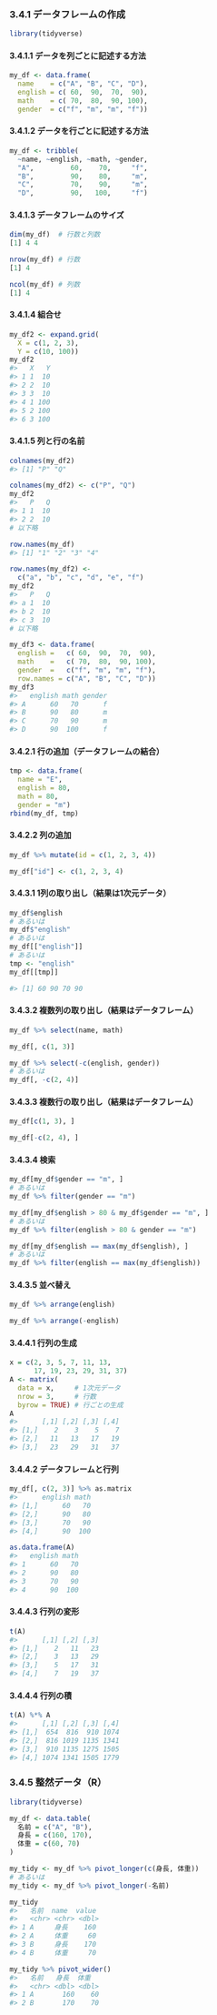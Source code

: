 ### 3.4.1 データフレームの作成

```r
library(tidyverse)
```

#### 3.4.1.1 データを列ごとに記述する方法

```r
my_df <- data.frame(
  name    = c("A", "B", "C", "D"),
  english = c( 60,  90,  70,  90),
  math    = c( 70,  80,  90, 100),
  gender  = c("f", "m", "m", "f"))
```

#### 3.4.1.2 データを行ごとに記述する方法

```r
my_df <- tribble(
  ~name, ~english, ~math, ~gender,
  "A",         60,    70,     "f",
  "B",         90,    80,     "m",
  "C",         70,    90,     "m",
  "D",         90,   100,     "f")
```

#### 3.4.1.3 データフレームのサイズ

```r
dim(my_df)  # 行数と列数
[1] 4 4

nrow(my_df) # 行数
[1] 4

ncol(my_df) # 列数
[1] 4
```

#### 3.4.1.4 組合せ

```r
my_df2 <- expand.grid(
  X = c(1, 2, 3),
  Y = c(10, 100))
my_df2
#>   X   Y
#> 1 1  10
#> 2 2  10
#> 3 3  10
#> 4 1 100
#> 5 2 100
#> 6 3 100
```

#### 3.4.1.5 列と行の名前

```r
colnames(my_df2)
#> [1] "P" "Q"
```

```r
colnames(my_df2) <- c("P", "Q")
my_df2
#>   P   Q
#> 1 1  10
#> 2 2  10
# 以下略
```

```r
row.names(my_df)
#> [1] "1" "2" "3" "4"
```

```r
row.names(my_df2) <-
  c("a", "b", "c", "d", "e", "f")
my_df2
#>   P   Q
#> a 1  10
#> b 2  10
#> c 3  10
# 以下略
```

```r
my_df3 <- data.frame(
  english =   c( 60,  90,  70,  90),
  math    =   c( 70,  80,  90, 100),
  gender  =   c("f", "m", "m", "f"),
  row.names = c("A", "B", "C", "D"))
my_df3
#>   english math gender
#> A      60   70      f
#> B      90   80      m
#> C      70   90      m
#> D      90  100      f
```

#### 3.4.2.1 行の追加（データフレームの結合）

```r
tmp <- data.frame(
  name = "E",
  english = 80,
  math = 80,
  gender = "m")
rbind(my_df, tmp)
```

#### 3.4.2.2 列の追加

```r
my_df %>% mutate(id = c(1, 2, 3, 4))
```

```r
my_df["id"] <- c(1, 2, 3, 4)
```

#### 3.4.3.1 1列の取り出し（結果は1次元データ）

```r
my_df$english
# あるいは
my_df$"english"
# あるいは
my_df[["english"]]
# あるいは
tmp <- "english"
my_df[[tmp]]

#> [1] 60 90 70 90
```

#### 3.4.3.2 複数列の取り出し（結果はデータフレーム）

```r
my_df %>% select(name, math)
```

```r
my_df[, c(1, 3)]
```

```r
my_df %>% select(-c(english, gender))
# あるいは
my_df[, -c(2, 4)]
```

#### 3.4.3.3 複数行の取り出し（結果はデータフレーム）

```r
my_df[c(1, 3), ]
```

```r
my_df[-c(2, 4), ]
```

#### 3.4.3.4 検索

```r
my_df[my_df$gender == "m", ]
# あるいは
my_df %>% filter(gender == "m")
```

```r
my_df[my_df$english > 80 & my_df$gender == "m", ]
# あるいは
my_df %>% filter(english > 80 & gender == "m")
```

```r
my_df[my_df$english == max(my_df$english), ]
# あるいは
my_df %>% filter(english == max(my_df$english))
```

#### 3.4.3.5 並べ替え

```r
my_df %>% arrange(english)
```

```r
my_df %>% arrange(-english)
```

#### 3.4.4.1 行列の生成

```r
x = c(2, 3, 5, 7, 11, 13,
      17, 19, 23, 29, 31, 37)
A <- matrix(
  data = x,     # 1次元データ
  nrow = 3,     # 行数
  byrow = TRUE) # 行ごとの生成
A
#>      [,1] [,2] [,3] [,4]
#> [1,]    2    3    5    7
#> [2,]   11   13   17   19
#> [3,]   23   29   31   37
```

#### 3.4.4.2 データフレームと行列

```r
my_df[, c(2, 3)] %>% as.matrix
#>      english math
#> [1,]      60   70
#> [2,]      90   80
#> [3,]      70   90
#> [4,]      90  100
```

```r
as.data.frame(A)
#>   english math
#> 1      60   70
#> 2      90   80
#> 3      70   90
#> 4      90  100
```

#### 3.4.4.3 行列の変形

```r
t(A)
#>      [,1] [,2] [,3]
#> [1,]    2   11   23
#> [2,]    3   13   29
#> [3,]    5   17   31
#> [4,]    7   19   37
```

#### 3.4.4.4 行列の積

```r
t(A) %*% A
#>      [,1] [,2] [,3] [,4]
#> [1,]  654  816  910 1074
#> [2,]  816 1019 1135 1341
#> [3,]  910 1135 1275 1505
#> [4,] 1074 1341 1505 1779
```

### 3.4.5 整然データ（R）

```r
library(tidyverse)

my_df <- data.table(
  名前 = c("A", "B"),
  身長 = c(160, 170),
  体重 = c(60, 70)
)

my_tidy <- my_df %>% pivot_longer(c(身長, 体重))
# あるいは
my_tidy <- my_df %>% pivot_longer(-名前)

my_tidy
#>   名前  name  value
#>   <chr> <chr> <dbl>
#> 1 A     身長    160
#> 2 A     体重     60
#> 3 B     身長    170
#> 4 B     体重     70
```

```r
my_tidy %>% pivot_wider()
#>   名前   身長  体重
#>   <chr> <dbl> <dbl>
#> 1 A       160    60
#> 2 B       170    70
```

